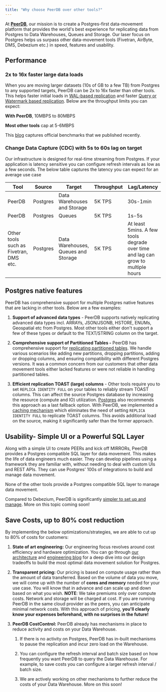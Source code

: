 ```yaml
---
title: "Why choose PeerDB over other tools?"
---
```


At [**PeerDB**](http://peerdb.io/), our mission is to create a Postgres-first data-movement platform that provides the world's best experience for replicating data from Postgres to Data Warehouses, Queues and Storage. Our laser focus on Postgres helps us surpass other data-movement tools (Fivetran, AirByte, DMS, Debezium etc.) in speed, features and usability.

## Performance

### 2x to 16x faster large data loads

When you are moving larger datasets (10s of GB to a few TB) from Postgres to any supported targets, PeerDB can be 2x to 16x faster than other tools. This helps faster initial loads in [WAL-based replication](https://docs.peerdb.io/usecases/Real-time%20CDC/overview) and faster [Query or Watermark based replication](https://docs.peerdb.io/usecases/Streaming%20Query%20Replication/overview). Below are the throughput limits you can expect:

**With PeerDB**, 10MBPS to 80MBPS

**Most other tools** cap at 5-6MBPS

This [blog](https://blog.peerdb.io/benchmarking-postgres-replication-peerdb-vs-airbyte) captures official benchmarks that we published recently.

### Change Data Capture (CDC) with 5s to 60s lag on target

Our infrastructure is designed for real-time streaming from Postgres. If your application is latency sensitive you can configure refresh intervals as low as a few seconds. The below table captures the latency you can expect for an average use case

| Tool | Source | Target | Throughput | Lag/Latency |
| --- | --- | --- | --- | --- |
| PeerDB | Postgres | Data Warehouses and Storage | 5K TPS | 30s-1min |
| PeerDB | Postgres | Queues | 5K TPS | 1s-5s |
| Other tools such as Fivetran, DMS etc. | Postgres | Data Warehouses, Queues and Storage | 5K TPS | At least 5mins. A few tools degrade over time and lag can grow to multiple hours |

## Postgres native features

PeerDB has comprehensive support for multiple Postgres native features that are lacking in other tools. Below are a few examples:

1. **Support of advanced data types** - PeerDB supports natively replicating advanced data types incl. ARRAYs, JSON/JSONB, HSTORE, ENUMs, Geospatial etc from Postgres. Most other tools either don't support a few of these types or default to the TEXT/STRING column on the target.
    
2. **Comprehensive support of Partitioned Tables -** PeerDB has comprehensive support for [replicating partitioned tables](https://blog.peerdb.io/real-time-change-data-capture-for-postgres-partitioned-tables). We handle various scenarios like adding new partitions, dropping partitions, adding or dropping columns, and ensuring compatibility with different Postgres versions. It was a common concern from our customers that other data movement tools either lacked features or were not reliable in handling partitioned tables.
    
3. **Efficient replication TOAST (large) columns** - Other tools require you to set `REPLICA IDENTITY FULL` on your tables to reliably stream TOAST columns. This can affect the source Postgres database by increasing the resource (compute and IO) utilization. [Postgres](https://www.postgresql.org/docs/current/logical-replication-publication.html) also recommends this approach as a last fallback option. With PeerDB, we implemented a [caching mechanism](https://github.com/PeerDB-io/peerdb/pull/111) which eliminates the need of setting `REPLICA IDENTITY FULL` to replicate TOAST columns. This avoids additional load on the source, making it significantly safer than the former approach.
    

## Usability- Simple UI or a Powerful SQL Layer

Along with a simple UI to create PEERs and kick off MIRRORs, PeerDB provides a Postgres compatible SQL layer for data movement. This makes the life of data engineers much easier. They can develop pipelines using a framework they are familiar with, without needing to deal with custom UIs and REST APIs. They can use Postgres' 100s of integrations to build and manage data movement.

None of the other tools provide a Postgres compatible SQL layer to manage data movement.

Compared to Debezium, PeerDB is significantly [simpler to set up and manage](https://news.ycombinator.com/item?id=36910908). More on this topic coming soon!

## Save Costs, up to 80% cost reduction

By implementing the below optimizations/strategies, we are able to cut up to 80% of costs for customers:

1. **State of art engineering:** Our engineering focus revolves around cost efficiency and hardware optimization. You can go through [our architecture](https://docs.peerdb.io/architecture) and [engineering blog](https://blog.peerdb.io/) for a deep dive into our design tradeoffs to build the most optimal data movement solution for Postgres.
    
2. **Transparent pricing:** Our pricing is based on compute usage rather than the amount of data transferred. Based on the volume of data you move, we will come up with the number of **cores and memory** needed for your use case. You will know that in advance and can scale up and down based on what you wish.
**NOTE**: We take premiums only over compute costs. Network and storage will be charged at cost. If you are running PeerDB in the same cloud provider as the peers, you can anticipate minimal network costs. With this approach of pricing, **you'll clearly know your expenses beforehand, with no surprises in the future!**
    
3. **PeerDB CostControl:** PeerDB already has mechanisms in place to reduce activity and costs on your Data Warehouse.
    
    1. If there is no activity on Postgres, PeerDB has in-built mechanisms to pause the replication and incur zero load on the Warehouse.
        
    2. You can configure the refresh interval and batch size based on how frequently you want PeerDB to query the Data Warehouse. For example, to save costs you can configure a larger refresh interval / batch size.
        
    3. We are actively working on other mechanisms to further reduce the costs of your Data Warehouse. More on this soon!
